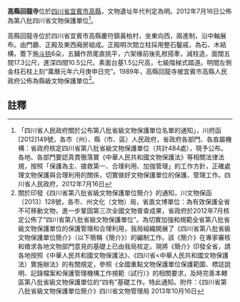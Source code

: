 {{msg:四川省文物保護單位
|名稱 = 高縣回龍寺
|編號 = 242
|圖片 = 
|級別 = S8
|分類 = 
|時代 = [[明代|明代]]
|地点 = [[四川省|四川省]][[宜賓市|宜賓市]][[高縣|高縣]]
|坐標 =
|登錄 = 2012年7月16日
}}
'''高縣回龍寺'''位於[[四川省|四川省]][[宜賓市|宜賓市]][[高縣|高縣]]，文物遺址年代判定為明。2012年7月16日公佈為第八批四川省文物保護單位<ref>「四川省人民政府關於公布第八批省級文物保護單位名單的通知」，川府函[2012]149號，各市（州）、縣（市、區）人民政府，省政府各部門、各直屬機構：省政府核定四川省第八批省級文物保護單位（共計484處），現予公布。各地、各部門要認真貫徹落實《中華人民共和國文物保護法》等相關法律法規，按照「保護為主、搶救第一、合理利用、加強管理」的工作方針，正確處理文物保護與合理利用的關係，切實做好文物保護單位的保護、管理工作。四川省人民政府，2012年7月16日</ref>。

高縣回龍寺位於四川省宜賓市高縣慶符鎮黃柏村，坐東向西，兩進制，沿中軸展布。由門廳、正殿及東西廂房組成。正殿明次間立柱採用整石鑿戚，為石、木結構，簷下施[[斗拱|斗拱]]6朵，五鋪作昂尾直挑平，六架椽前後乳袱搭牽，減柱造，面闊五間17.3公尺，進深四間10.5公尺。素面台基1.5公尺高，七級階梯式踏道。明間左側金柱石柱上刻“萬曆元年六月庚申日完”。1989年，高縣回龍寺被宜賓市高縣人民政府公佈為縣級文物保護單位<ref>關於印發《四川省第八批省級文物保護單位簡介》的通知，川文物保函〔2013〕128號，各市、州文化（文物）局，省直文博單位：為有效保護全省不可移動文物，進一步鞏固第三次全國文物普查成果，省政府於2012年7月核定公佈了“四川省第八批省級文物保護單位”。為切實加強和規範全省第八批省級文物保護單位的保護管理和合理利用，我局組織開展了《四川省第八批省級文物保護單位簡介》（以下簡稱《簡介》）的編制工作。該《簡介》在專家審核和徵求各地文物部門意見的基礎上已由我局核定。現將《簡介》印發全省，請各地按照《中華人民共和國文物保護法》、《四川省<中華人民共和國文物保護法）實施辦法》的有關規定，參照《全國重點文物保護單位保護範圍、標誌說明、記錄檔案和保護管理機構工作規範（試行）》的相關要求，及時完善本轄區第八批省級文物保護單位的“四有”基礎工作。特此通知。附件：《四川省第八批省級文物保護單位簡介》四川省文物管理局  2013年10月16日</ref>。
==註釋==
{{reflist}}
{{文物保護單位小作品}}